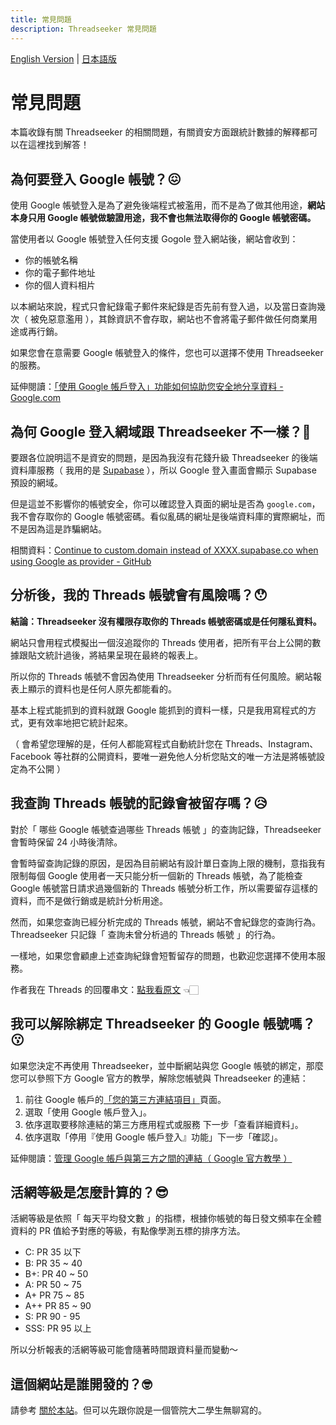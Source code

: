 ```yaml
---
title: 常見問題
description: Threadseeker 常見問題
---
```


[English Version](/docs/en/faq) | [日本語版](/docs/ja/faq)

# 常見問題

本篇收錄有關 Threadseeker 的相關問題，有關資安方面跟統計數據的解釋都可以在這裡找到解答！

## 為何要登入 Google 帳號？😖

使用 Google 帳號登入是為了避免後端程式被濫用，而不是為了做其他用途，**網站本身只用 Google 帳號做驗證用途，我不會也無法取得你的 Google 帳號密碼。**

當使用者以 Google 帳號登入任何支援 Gogole 登入網站後，網站會收到：

- 你的帳號名稱
- 你的電子郵件地址
- 你的個人資料相片

以本網站來說，程式只會紀錄電子郵件來紀錄是否先前有登入過，以及當日查詢幾次（ 被免惡意濫用 ），其餘資訊不會存取，網站也不會將電子郵件做任何商業用途或再行銷。

如果您會在意需要 Google 帳號登入的條件，您也可以選擇不使用 Threadseeker 的服務。

延伸閱讀：[「使用 Google 帳戶登入」功能如何協助您安全地分享資料 - Google.com ](https://support.google.com/accounts/answer/12921417?hl=zh-Hant)

## 為何 Google 登入網域跟 Threadseeker 不一樣？🧐

要跟各位說明這不是資安的問題，是因為我沒有花錢升級 Threadseeker 的後端資料庫服務（ 我用的是 [Supabase](https://supabase.com) ），所以 Google 登入畫面會顯示 Supabase 預設的網域。

但是這並不影響你的帳號安全，你可以確認登入頁面的網址是否為 `google.com`，我不會存取你的 Google 帳號密碼。看似亂碼的網址是後端資料庫的實際網址，而不是因為這是詐騙網站。

相關資料：[Continue to custom.domain instead of XXXX.supabase.co when using Google as provider - GitHub](https://github.com/orgs/supabase/discussions/5041)

## 分析後，我的 Threads 帳號會有風險嗎？😯

**結論：Threadseeker 沒有權限存取你的 Threads 帳號密碼或是任何隱私資料。**

網站只會用程式模擬出一個沒追蹤你的 Threads 使用者，把所有平台上公開的數據跟貼文統計過後，將結果呈現在最終的報表上。

所以你的 Threads 帳號不會因為使用 Threadseeker 分析而有任何風險。網站報表上顯示的資料也是任何人原先都能看的。

基本上程式能抓到的資料就跟 Google 能抓到的資料一樣，只是我用寫程式的方式，更有效率地把它統計起來。

（ 會希望您理解的是，任何人都能寫程式自動統計您在 Threads、Instagram、Facebook 等社群的公開資料，要唯一避免他人分析您貼文的唯一方法是將帳號設定為不公開 ）

## 我查詢 Threads 帳號的記錄會被留存嗎？😥

對於「 哪些 Google 帳號查過哪些 Threads 帳號 」的查詢記錄，Threadseeker 會暫時保留 24 小時後清除。

會暫時留查詢記錄的原因，是因為目前網站有設計單日查詢上限的機制，意指我有限制每個 Google 使用者一天只能分析一個新的 Threads 帳號，為了能檢查 Google 帳號當日請求過幾個新的 Threads 帳號分析工作，所以需要留存這樣的資料，而不是做行銷或是統計分析用途。

然而，如果您查詢已經分析完成的 Threads 帳號，網站不會紀錄您的查詢行為。Threadseeker 只記錄「 查詢未曾分析過的 Threads 帳號 」的行為。

一樣地，如果您會顧慮上述查詢紀錄會短暫留存的問題，也歡迎您選擇不使用本服務。

作者我在 Threads 的回覆串文：[點我看原文](https://www.threads.net/@cjs.shawn/post/C5wBOjZvcVJ) 👈🏻

## 我可以解除綁定 Threadseeker 的 Google 帳號嗎？😗

如果您決定不再使用 Threadseeker，並中斷網站與您 Google 帳號的綁定，那麼您可以參照下方 Google 官方的教學，解除您帳號與 Threadseeker 的連結：

1. 前往 Google 帳戶的[「您的第三方連結項目」](https://myaccount.google.com/connections)頁面。
2. 選取「使用 Google 帳戶登入」。
3. 依序選取要移除連結的第三方應用程式或服務 下一步「查看詳細資料」。
4. 依序選取「停用『使用 Google 帳戶登入』功能」下一步「確認」。

延伸閱讀：[管理 Google 帳戶與第三方之間的連結（ Google 官方教學 ）](https://support.google.com/accounts/answer/13533235?hl=zh-Hant)

## 活網等級是怎麼計算的？😎

活網等級是依照「 每天平均發文數 」的指標，根據你帳號的每日發文頻率在全體資料的 PR 值給予對應的等級，有點像學測五標的排序方法。

- C: PR 35 以下
- B: PR 35 ~ 40
- B+: PR 40 ~ 50
- A: PR 50 ~ 75
- A+ PR 75 ~ 85
- A++ PR 85 ~ 90
- S: PR 90 - 95
- SSS: PR 95 以上

所以分析報表的活網等級可能會隨著時間跟資料量而變動～

## 這個網站是誰開發的？🤓

請參考 [關於本站](/docs/about)。但可以先跟你說是一個管院大二學生無聊寫的。